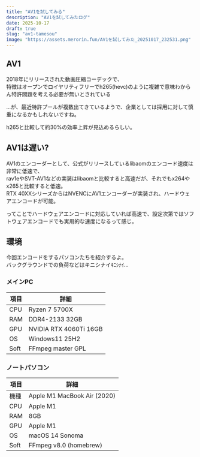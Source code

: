 ```yaml
---
title: "AV1を試してみる"
description: "AV1を試してみたログ"
date: 2025-10-17
draft: true
slug: "av1-tamesou"
image: "https://assets.merorin.fun/AV1を試してみた_20251017_232531.png"
---
```


## AV1
2018年にリリースされた動画圧縮コーデックで、  
特徴はオープンでロイヤリティフリーでh265(hevc)のように複雑で意味わからん特許問題を考える必要が無いとされている

…が、最近特許プールが複数出てきているようで、企業としては採用に対して慎重になるかもしれないですね。

h265と比較して約30%の効率上昇が見込めるらしい。

## AV1は遅い?
AV1のエンコーダーとして、公式がリリースしているlibaomのエンコード速度は非常に低速で、  
rav1eやSVT-AV1などの実装はlibaomと比較すると高速だが、それでもx264やx265と比較すると低速。  
RTX 40XXシリーズからはNVENCにAV1エンコーダーが実装され、ハードウェアエンコードが可能。

ってことでハードウェアエンコードに対応していれば高速で、設定次第ではソフトウェアエンコードでも実用的な速度になるって感じ。

## 環境

今回エンコードをするパソコンたちを紹介するよ。  
バックグラウンドでの負荷などはキニシナイｷﾆｼﾅｲ...

### メインPC

| 項目 | 詳細 |
| --- | --- |
| CPU | Ryzen 7 5700X |
| RAM | DDR4-2133 32GB |
| GPU | NVIDIA RTX 4060Ti 16GB |
| OS | Windows11 25H2 |
| Soft | FFmpeg master GPL |

### ノートパソコン

| 項目 | 詳細 |
| --- | --- |
| 機種 | Apple M1 MacBook Air (2020) |
| CPU | Apple M1 |
| RAM | 8GB |
| GPU | Apple M1 |
| OS | macOS 14 Sonoma |
| Soft | FFmpeg v8.0 (homebrew) |

## 